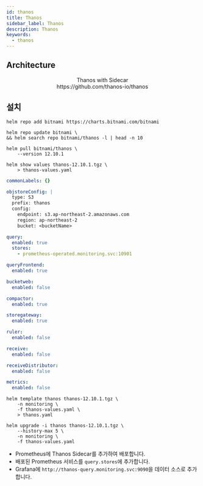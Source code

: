 ```yaml
---
id: thanos
title: Thanos
sidebar_label: Thanos
description: Thanos
keywords:
  - thanos
---
```



## Architecture

<center>
	<Image img={require("@site/static/img/mlops/monitoring/prometheus/thanos-with-sidecar.png")} width={750} />
</center>
<center>Thanos with Sidecar</center>
<center>https://github.com/thanos-io/thanos</center>

## 설치

```shell
helm repo add bitnami https://charts.bitnami.com/bitnami
```

```shell
helm repo update bitnami \
&& helm search repo bitnami/thanos -l | head -n 10
```

```shell
helm pull bitnami/thanos \
    --version 12.10.1
```

```shell
helm show values thanos-12.10.1.tgz \
    > thanos-values.yaml
```

```yaml title="thanos-values.yaml"
commonLabels: {}

objstoreConfig: |
  type: S3
  prefix: thanos
  config:
    endpoint: s3.ap-northeast-2.amazonaws.com
    region: ap-northeast-2
    bucket: <bucketName>

query:
  enabled: true
  stores:
    - prometheus-operated.monitoring.svc:10901

queryFrontend:
  enabled: true

bucketweb:
  enabled: false

compactor:
  enabled: true

storegateway:
  enabled: true

ruler:
  enabled: false

receive:
  enabled: false

receiveDistributor:
  enabled: false

metrics:
  enabled: false
```

```shell
helm template thanos thanos-12.10.1.tgz \
    -n monitoring \
    -f thanos-values.yaml \
    > thanos.yaml
```

```shell
helm upgrade -i thanos thanos-12.10.1.tgz \
    --history-max 5 \
    -n monitoring \
    -f thanos-values.yaml
```

- Prometheus에 Thanos Sidecar를 추가하여 배포합니다.
- 배포된 Prometheus 서비스를 `query.stores`에 추가합니다.
- Grafana에 `http://thanos-query.monitoring.svc:9090`을 데이터 소스로 추가합니다.
